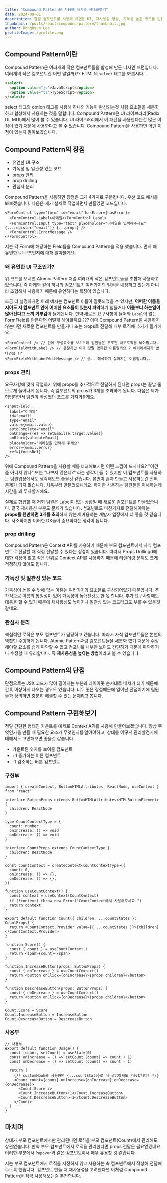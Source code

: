 ```yaml
---
title: "Compound Pattern을 사용해 재사용 극대화하기"
date: 2024-09-01
description: 합성 컴포넌트를 사용해 유연한 UI, 재사용성 향상, 가독성 높은 코드를 만들어보자. 👀
thumbnail: /posts/react/compound-pattern/thumbnail.jpg
author: DongHyun Lee
profileImage: /profile.png
---
```


## Compound Pattern이란

Compound Pattern은 여러개의 작은 컴포넌트들을 합성해 만든 디자인 패턴입니다. 여러개의 작은 컴포넌트란 어떤 말일까요? HTML의 `select` 태그를 봐봅시다.

```html
<select>
  <option value="js">JavaScript</option>
  <option value="ts">TypeScript</option>
</select>
```

select 태그와 option 태그를 사용해 하나의 기능이 완성되는것 처럼 요소들을 세분화하고 합성해서 사용하는 것을 말합니다. Compound Pattern은 UI 라이브러리(Radix UI, MUI)에서 많이 볼 수 있습니다. UI 라이브러리에서 이 패턴을 사용한다는건 많은 이점이 있기 때문에 사용한다고 볼 수 있습니다.
Compound Pattern을 사용하면 어떤 이점이 있는지 알아보겠습니다.

## Compound Pattern의 장점

- 유연한 UI 구조
- 가독성 및 일관성 있는 코드
- props 관리
- prop drilling
- 관심사 분리

Compound Pattern을 사용하면 장점은 크게 4가지로 구분됩니다. 우선 코드 예시를 봐보겠습니다. 다음은 제가 실제로 작업하면서 만들었던 코드입니다.

```tsx
<FormControl type="form" id="email" hasError={hasError}>
  <FormControl.Label>이메일</FormControl.Label>
  <FormControl.Input type="text" placeholder="이메일을 입력해주세요" {...register("email")} {...props} />
  <FormControl.ErrorMessage />
</FormControl>
```

저는 각 Form에 해당하는 Field들을 Compound Pattern을 적용 했습니다. 먼저 왜 유연한 UI 구조인지에 대해 알아볼게요.

### 왜 유연한 UI 구조인가?

위 코드를 보시면 Atomic Pattern 처럼 여러개의 작은 컴포넌트들을 조합해 사용하고 있습니다. 즉 아래와 같이 하나의 컴포넌트가 여러가지의 일들을 내장하고 있는게 아니라 조합해서 사용하기 때문에 유연하다는 특징이 있습니다.

조금 더 설명하자면 아래 예시는 컴포넌트 이름이 잘못되었을 수 있지만, **어떠한 이름을 지어도 저 컴포넌트 안에 어떠한 요소들이 있는지 파악**하기 힘들거나 **이름부터 하는일이 많아진다고 느껴 거부감**이 들게됩니다. 만약 새로운 요구사항이 들어와 `Label`이 없는 FormField를 만든다면 어떻게 해야할까요 ??? 아마 Compound Pattern을 사용하지 않는다면 새로운 컴포넌트를 만들거나 또는 props로 전달해 내부 로직에 추가가 될거에요.

```tsx
<FormControl /> // 안에 구성요소를 보기위해 팀원들은 무조건 내부로직을 봐야합니다.
<FormFieldWithLabel /> // 괜찮지만 이게 정말 명확한 이름일까요 ? 에러메세지가 없다면요 !?
<FormFieldWithLabelWithMessage /> // 음.. 해석하기 싫어지는 이름입니다...
```

### props 관리

요구사항에 맞춰 작업하기 위해 props를 추가적으로 전달하게 된다면 props는 끝날 줄 모르게 늘어나게 됩니다. 즉 컴포넌트의 props가 3개를 초과하게 됩니다. 다음은 제가 협업하면서 팀원이 작성했던 코드를 가져와볼게요.

```tsx
<InputField
  label="이메일"
  id="email"
  type="email"
  value={email.value}
  autoComplete="email"
  onChange={(e) => setEmail(e.target.value)}
  onBlur={validateEmail}
  placeholder="이메일을 입력해 주세요"
  error={email.error}
  ref={focusRef}
/>
```

위에 Compound Pattern을 사용할 때를 비교해보시면 어떤 느낌이 드시나요? "이건 좀 아니지 않나" 또는 "나쁘지 않은데?" 라는 생각이 들 수 있지만 이 컴포넌트를 사용하는 팀원입장에서도 생각해보면 좋을것 같습니다. 본인이 혼자 만들고 사용하는건 전혀 문제가 되지 않습니다. 처음부터 만들었으니까요. 하지만 사용하는 팀원들은 이해하는데 시간을 꽤 투자할거에요.

실제로 협업할 때 저희 팀원은 Label이 없는 상황일 때 새로운 컴포넌트를 만들었습니다. 결국 재사용성 부분도 문제가 있습니다. 컴포넌트도 마찬가지로 전달해야하는 **props를 웬만하면 3개를 초과**하지 않는게 사용하는 개발자 입장에서 더 좋을 것 같습니다. 사소하지만 이러한 DX들이 중요하다는 생각이 듭니다.

### prop drilling

Compound Pattern은 Context API를 사용하기 때문에 부모 컴포넌트에서 자식 컴포넌트로 전달할 때 직접 전달할 수 있다는 장점이 있습니다. 따라서 Props Drillingd에 대한 걱정이 없고 작은 단위로 Context API를 사용하기 때문에 리렌더링 문제도 크게 걱정하지 않아도 됩니다.

### 가독성 및 일관성 있는 코드

가독성이 높을 수 밖에 없는 이유는 여러가지의 요소들로 구성되어있기 때문입니다. 추가적으로 이름의 통일성이 있어 가독성이 높아진것도 한 몫 합니다. 추가 요구사항에도 대응을 할 수 있기 때문에 재사용성도 높아지니 일관성 있는 코드라고도 부를 수 있을것 같네요.

### 관심사 분리

핵심적인 로직은 부모 컴포넌트가 담당하고 있습니다. 따라서 자식 컴포넌트들은 본연의 역할만 수행하게 됩니다. Atomic Pattern처럼 컴포넌트들을 세분화 했기 때문에 수정해야할 요소를 쉽게 파악할 수 있고 컴포넌트 내부만 보아도 간단하기 때문에 파악하거나 수정할 때 유리합니다. 즉 **재사용성을 높이는 방법**이라고 볼 수 있습니다.

## Compound Pattern의 단점

단점으로는 JSX 코드가 많이 길어지는 부분과 레이아웃 순서대로 배치가 되기 때문에 간혹 이상하게 나오는 경우도 있습니다. 너무 좋은 장점때문에 일어난 단점이기에 팀원들과 상의하면 충분히 해결할 수 있는 문제라고 봅니다.

## Compound Pattern 구현해보기

정말 간단한 형태인 카운트를 예제로 Context API를 사용해 만들어보겠습니다. 항상 무엇인가를 만들 때 필요한 요소가 무엇인지를 알아야하고, 상태를 어떻게 관리할건지에 대해서도 고민해보면 좋을것 같습니다.

- 카운트된 숫자를 보여줄 컴포넌트
- +1 증가하는 버튼 컴포넌트
- -1 감소하는 버튼 컴포넌트

### 구현부

```tsx
import { createContext, ButtonHTMLAttributes, ReactNode, useContext } from "react"

interface ButtonProps extends ButtonHTMLAttributes<HTMLButtonElement> {
  children: ReactNode
}

type CountContextType = {
  count: number
  onIncrease: () => void
  onDecrease: () => void
}

interface CountProps extends CountContextType {
  children: ReactNode
}

const CountContext = createContext<CountContextType>({
  count: 0,
  onIncrease: () => {},
  onDecrease: () => {},
})

function useCountContext() {
  const context = useContext(CountContext)
  if (!context) throw new Error("CountContext에서 사용해주세요.")
  return context
}

export default function Count({ children, ...countStates }: CountProps) {
  return <CountContext.Provider value={{ ...countStates }}>{children}</CountContext.Provider>
}

function Score() {
  const { count } = useCountContext()
  return <span>{count}</span>
}

function IncreaseButton(props: ButtonProps) {
  const { onIncrease } = useCountContext()
  return <button onClick={onIncrease}>{props.children}</button>
}

function DescreaseButton(props: ButtonProps) {
  const { onDecrease } = useCountContext()
  return <button onClick={onDecrease}>{props.children}</button>
}

Count.Score = Score
Count.IncreaseButton = IncreaseButton
Count.DescreaseButton = DescreaseButton
```

### 사용부

```tsx
// 사용부
export default function Usage() {
  const [count, setCount] = useState(0)
  const onIncrease = () => setCount((count) => count + 1)
  const onDecrease = () => setCount((count) => count - 1)

  return (
    {/* customHook을 사용하면 {...countState}로 더 깔끔하게도 가능합니다! */}
    <Count count={count} onIncrease={onIncrease} onDecrease={onDecrease}>
      <Count.Score />
      <Count.IncreaseButton>+1</Count.IncreaseButton>
      <Count.DescreaseButton>-1</Count.DescreaseButton>
    </Count>
  )
}
```

## 마치며

상태가 부모 컴포넌트에서만 관리된다면 로직을 부모 컴포넌트(Count)에서 관리해도 상관없습니다. 만약 부모 컴포넌트에서 로직을 관리한다면 props 전달은 필요없겠네요. 이러한 부분에서 `Popover`와 같은 컴포넌트에서 매우 유용할 것 같습니다.

저는 부모 컴포넌트에서 로직을 지정하지 않고 사용하는 측 컴포넌트에서 작성해 전달해주도록 했습니다. 컴포넌트 만들 때 재사용성을 고려한다면 이처럼 Compound Pattern을 적극 사용해보는걸 추천합니다.
